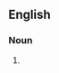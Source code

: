{{also|law courts}}

==English==

===Noun===
{{head|en|noun plural form}}

# {{plural of|lawcourt|lang=en}}